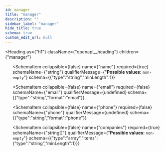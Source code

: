 ```yaml
---
id: manager
title: "manager"
description: ""
sidebar_label: "manager"
hide_title: true
schema: true
custom_edit_url: null
---
```



<Heading
  as={"h1"}
  className={"openapi__heading"}
  children={"manager"}
>
</Heading>





<ul>
  <SchemaItem
    collapsible={false}
    name={"id"}
    required={true}
    schemaName={"string"}
    qualifierMessage={undefined}
    schema={{"type":"string"}}
  >
    
  </SchemaItem><SchemaItem
    collapsible={false}
    name={"name"}
    required={true}
    schemaName={"string"}
    qualifierMessage={"**Possible values:** `non-empty`"}
    schema={{"type":"string","minLength":1}}
  >
    
  </SchemaItem><SchemaItem
    collapsible={false}
    name={"email"}
    required={false}
    schemaName={"email"}
    qualifierMessage={undefined}
    schema={{"type":"string","format":"email"}}
  >
    
  </SchemaItem><SchemaItem
    collapsible={false}
    name={"phone"}
    required={false}
    schemaName={"phone"}
    qualifierMessage={undefined}
    schema={{"type":"string","format":"phone"}}
  >
    
  </SchemaItem><SchemaItem
    collapsible={false}
    name={"companies"}
    required={true}
    schemaName={"string[]"}
    qualifierMessage={"**Possible values:** `non-empty`"}
    schema={{"type":"array","items":{"type":"string","minLength":1}}}
  >
    
  </SchemaItem>
</ul>
            